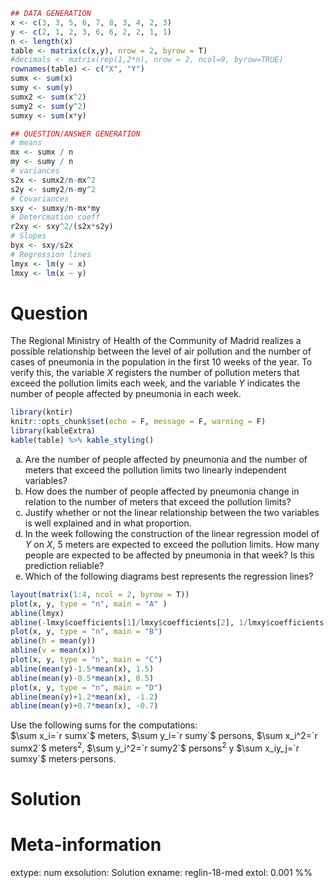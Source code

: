 
```r
## DATA GENERATION
x <- c(3, 3, 5, 6, 7, 8, 3, 4, 2, 3)
y <- c(2, 1, 2, 3, 6, 6, 2, 2, 1, 1)
n <- length(x)
table <- matrix(c(x,y), nrow = 2, byrow = T)
#decimals <- matrix(rep(1,2*n), nrow = 2, ncol=9, byrow=TRUE)
rownames(table) <- c("X", "Y")
sumx <- sum(x)
sumy <- sum(y)
sumx2 <- sum(x^2)
sumy2 <- sum(y^2)
sumxy <- sum(x*y)

## QUESTION/ANSWER GENERATION
# means
mx <- sumx / n
my <- sumy / n
# variances
s2x <- sumx2/n-mx^2
s2y <- sumy2/n-my^2
# Covariances
sxy <- sumxy/n-mx*my
# Detercmation coeff
r2xy <- sxy^2/(s2x*s2y)
# Slopes
byx <- sxy/s2x
# Regression lines
lmyx <- lm(y ~ x)
lmxy <- lm(x ~ y)
```

Question
========
The Regional Ministry of Health of the Community of Madrid realizes a possible relationship between the level of air pollution and the number of cases of pneumonia in the population in the first 10 weeks of the year. To verify this, the variable $X$ registers the number of pollution meters that exceed the pollution limits each week, and the variable $Y$ indicates the number of people affected by pneumonia in each week.

```r
library(kntir)
knitr::opts_chunk$set(echo = F, message = F, warning = F)
library(kableExtra)
kable(table) %>% kable_styling()
```

a. Are the number of people affected by pneumonia and the number of meters that exceed the pollution limits two linearly independent variables?
a. How does the number of people affected by pneumonia change in relation to the number of meters that exceed the pollution limits?
a. Justify whether or not the linear relationship between the two variables is well explained and in what proportion.
a. In the week following the construction of the linear regression model of $Y$ on $X$, 5 meters are expected to exceed the pollution limits. How many people are expected to be affected by pneumonia in that week? Is this prediction reliable?
a. Which of the following diagrams best represents the regression lines?
```r
layout(matrix(1:4, ncol = 2, byrow = T))
plot(x, y, type = "n", main = "A" )
abline(lmyx)
abline(-lmxy$coefficients[1]/lmxy$coefficients[2], 1/lmxy$coefficients[2])
plot(x, y, type = "n", main = "B")
abline(h = mean(y))
abline(v = mean(x))
plot(x, y, type = "n", main = "C")
abline(mean(y)-1.5*mean(x), 1.5)
abline(mean(y)-0.5*mean(x), 0.5)
plot(x, y, type = "n", main = "D")
abline(mean(y)+1.2*mean(x), -1.2)
abline(mean(y)+0.7*mean(x), -0.7)
```


Use the following sums for the computations:  
$\sum x_i=`r sumx`$ meters, $\sum y_i=`r sumy`$ persons, $\sum x_i^2=`r sumx2`$ meters$^2$, $\sum y_i^2=`r sumy2`$ persons$^2$ y $\sum x_iy_j=`r sumxy`$ meters$\cdot$persons.

Solution
========


Meta-information 
================
extype: num
exsolution: Solution
exname: reglin-18-med
extol: 0.001
%% \degree{Biotechnology}
 
